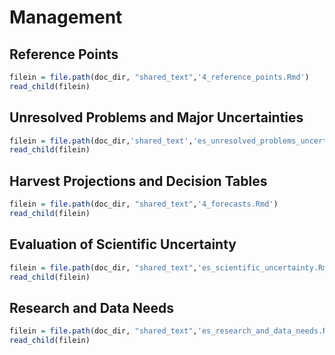 # Management {#management}

## Reference Points

```r
filein = file.path(doc_dir, "shared_text",'4_reference_points.Rmd')
read_child(filein)
```

## Unresolved Problems and Major Uncertainties

```r
filein = file.path(doc_dir,'shared_text','es_unresolved_problems_uncertainties.Rmd')
read_child(filein)
```

## Harvest Projections and Decision Tables


```r
filein = file.path(doc_dir, "shared_text",'4_forecasts.Rmd')
read_child(filein)
```


## Evaluation of Scientific Uncertainty

```r
filein = file.path(doc_dir, "shared_text",'es_scientific_uncertainty.Rmd')
read_child(filein)
```

## Research and Data Needs


```r
filein = file.path(doc_dir, "shared_text",'es_research_and_data_needs.Rmd')
read_child(filein)
```


